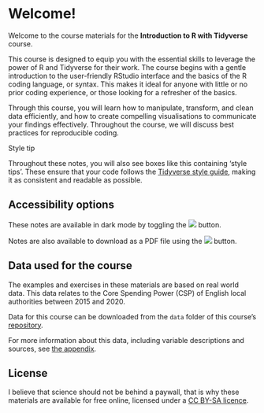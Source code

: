 # Welcome! {.unnumbered}

Welcome to the course materials for the **Introduction to R with Tidyverse** course. 

This course is designed to equip you with the essential skills to leverage the power of R and Tidyverse for their work. The course begins with a gentle introduction to the user-friendly RStudio interface and the basics of the R coding language, or syntax. This makes it ideal for anyone with little or no prior coding experience, or those looking for a refresher of the basics.

Through this course, you will learn how to manipulate, transform, and clean data efficiently, and how to create compelling visualisations to communicate your findings effectively. Throughout the course, we will discuss best practices for reproducible coding. 

:::{.stylebox}

::::{.stylebox-header}
:::::{.stylebox-icon}
:::::
Style tip
::::

::::{.stylebox-body}
Throughout these notes, you will also see boxes like this containing 'style tips'. These ensure that your code follows the [Tidyverse style guide](https://style.tidyverse.org/), making it as consistent and readable as possible.
::::

:::

## Accessibility options
These notes are available in dark mode by toggling the ![](images/dark_mode.png) button. 

Notes are also available to download as a PDF file using the ![](images/pdf.png) button.

## Data used for the course
The examples and exercises in these materials are based on real world data. This data relates to the Core Spending Power (CSP) of English local authorities between 2015 and 2020.

Data for this course can be downloaded from the `data` folder of this course's [repository](https://github.com/sophie-a-lee/Introduction_R_Tidyverse_course).

For more information about this data, including variable descriptions and sources, see [the appendix](data_description.qmd).

## License
I believe that science should not be behind a paywall, that is why these materials are available for free online, licensed under a [CC BY-SA licence](https://creativecommons.org/licenses/by-sa/4.0/).